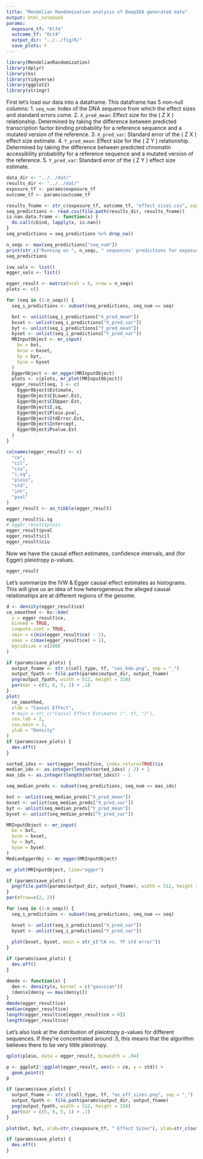 ```yaml
---
title: "Mendelian Randomization analysis of DeepSEA generated data"
output: html_notebook
params:
  exposure_tf: "Klf4"
  outcome_tf: "Oct4"
  output_dir: "../../fig/R/"
  save_plots: F
---
```

```r
library(MendelianRandomization)
library(dplyr)
library(ks)
library(tidyverse)
library(ggplot2)
library(stringr)
```

First let's load our data into a dataframe. This dataframe has 5 non-null columns: 
1. `seq_num`: Index of the DNA sequence from which the effect sizes and standard errors come.
2. `X_pred_mean`: Effect size for the \( Z \rightarrow X \) relationship. Determined by taking the difference between predicted transcription factor binding probability for a reference sequence and a mutated version of the reference.
3. `X_pred_var`: Standard error of the \( Z \rightarrow X \) effect size estimate.
4. `Y_pred_mean`: Effect size for the \( Z \rightarrow Y \) relationship. Determined by taking the difference between predicted chromatin accessibility probability for a reference sequence and a mutated version of the reference.
5. `Y_pred_var`: Standard error of the \( Z \rightarrow Y \) effect size estimate.

```r
data_dir <- "../../dat/"
results_dir <- "../../dat/"
exposure_tf <- params$exposure_tf
outcome_tf <- params$outcome_tf

results_fname <- str_c(exposure_tf, outcome_tf, "effect_sizes.csv", sep = "_")
seq_predictions <- read.csv(file.path(results_dir, results_fname))
is.nan.data.frame <- function(x) {
  do.call(cbind, lapply(x, is.nan))
}
seq_predictions = seq_predictions %>% drop_na()

n_seqs <- max(seq_predictions["seq_num"])
print(str_c("Running on ", n_seqs, " sequences' predictions for exposure ", exposure_tf, " and outcome ", outcome_tf))
seq_predictions
```


```r
ivw_vals <- list()
egger_vals <- list()

egger_result <- matrix(ncol = 8, nrow = n_seqs)
plots <- c()

for (seq in (1:n_seqs)) {
  seq_i_predictions <- subset(seq_predictions, seq_num == seq)

  bxt <- unlist(seq_i_predictions["X_pred_mean"])
  bxset <- unlist(seq_i_predictions["X_pred_var"])
  byt <- unlist(seq_i_predictions["Y_pred_mean"])
  byset <- unlist(seq_i_predictions["Y_pred_var"])
  MRInputObject <- mr_input(
    bx = bxt,
    bxse = bxset,
    by = byt,
    byse = byset
  )
  EggerObject <- mr_egger(MRInputObject)
  plots <- c(plots, mr_plot(MRInputObject))
  egger_result[seq, ] <- c(
    EggerObject$Estimate,
    EggerObject$CILower.Est,
    EggerObject$CIUpper.Est,
    EggerObject$I.sq,
    EggerObject$Pleio.pval,
    EggerObject$StdError.Est,
    EggerObject$Intercept,
    EggerObject$Pvalue.Est
  )
}

colnames(egger_result) <- c(
  "ce",
  "cil",
  "ciu",
  "i.sq",
  "pleio",
  "std",
  "int",
  "pval"
)
egger_result <- as_tibble(egger_result)
```

```r
egger_result$i.sq
# egger_result$pleio
egger_result$pval
egger_result$cil
egger_result$ciu
```

Now we have the causal effect estimates, confidence intervals, and (for Egger) pleiotropy p-values.
```r
egger_result
```

Let's summarize the IVW & Egger causal effect estimates as histograms. This will give us an idea of how heterogeneous the alleged causal relationships are at different regions of the genome.
```r
d <- density(egger_result$ce)
ce_smoothed <- ks::kde(
  x = egger_result$ce,
  binned = TRUE,
  compute.cont = TRUE,
  xmin = c(min(egger_result$ce) - 1),
  xmax = c(max(egger_result$ce) + 1),
  bgridsize = c(200)
)

if (params$save_plots) {
  output_fname <- str_c(cell_type, tf, "ces_kde.png", sep = "_")
  output_fpath <- file.path(params$output_dir, output_fname)
  png(output_fpath, width = 512, height = 320)
  par(mar = c(5, 6, 5, 1) + .1)
}
plot(
  ce_smoothed,
  xlab = "Causal Effect",
  # main = str_c("Causal Effect Estimates (", tf, ")"),
  cex.lab = 2,
  cex.main = 2,
  ylab = "Density"
)
if (params$save_plots) {
  dev.off()
}
```

```r
sorted_idxs <- sort(egger_result$ce, index.return=TRUE)$ix
median_idx <- as.integer(length(sorted_idxs) / 2) + 1
max_idx <- as.integer(length(sorted_idxs)) - 1

seq_median_preds <- subset(seq_predictions, seq_num == max_idx)

bxt <- unlist(seq_median_preds["X_pred_mean"])
bxset <- unlist(seq_median_preds["X_pred_var"])
byt <- unlist(seq_median_preds["Y_pred_mean"])
byset <- unlist(seq_median_preds["Y_pred_var"])

MRInputObject <- mr_input(
  bx = bxt,
  bxse = bxset,
  by = byt,
  byse = byset
)
MedianEggerObj <- mr_egger(MRInputObject)
```


```r
mr_plot(MRInputObject, line="egger")
```


```r

if (params$save_plots) {
  png(file.path(params$output_dir, output_fname), width = 512, height = 320)
}
par(mfrow=c(2, 2))

for (seq in (1:n_seqs)) {
  seq_i_predictions <- subset(seq_predictions, seq_num == seq)

  bxset <- unlist(seq_i_predictions["X_pred_var"])
  byset <- unlist(seq_i_predictions["Y_pred_var"])
  
  plot(bxset, byset, main = str_c("CA vs. TF std error"))
}

if (params$save_plots) {
  dev.off()
}
```

```r
dmode <- function(x) {
  den <- density(x, kernel = c("gaussian"))
  (den$x[den$y == max(den$y)])
}
dmode(egger_result$ce)
median(egger_result$ce)
length(egger_result$ce[egger_result$ce < 0])
length(egger_result$ce)
```

Let's also look at the distribution of pleiotropy p-values for different sequences. If they're concentrated around .5, this means that the algorithm believes there to be very little pleiotropy.

```r
qplot(pleio, data = egger_result, binwidth = .04)
```

```r
p <- ggplot2::ggplot(egger_result, aes(x = ce, y = std)) +
  geom_point()
p
```

```r
if (params$save_plots) {
  output_fname <- str_c(cell_type, tf, "ex_eff_sizes.png", sep = "_")
  output_fpath <- file.path(params$output_dir, output_fname)
  png(output_fpath, width = 512, height = 320)
  par(mar = c(5, 6, 5, 1) + .1)
}

plot(bxt, byt, xlab=str_c(exposure_tf, " Effect Sizes"), ylab=str_c(outcome_tf, " Effect Sizes"))

if (params$save_plots) {
  dev.off()
}
```
